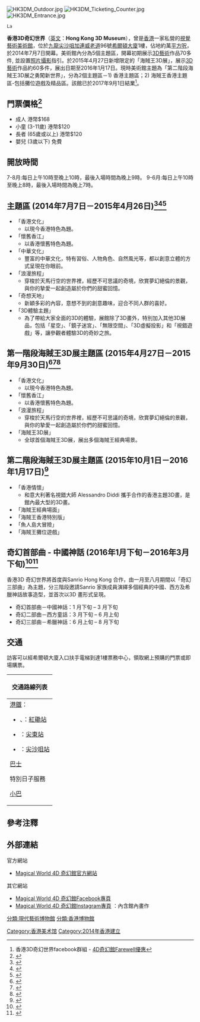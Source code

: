 {{citation style|time=2014-09-29T03:09:46+00:00}}

[[File:HK3DM_Outdoor.jpg|thumb]]
[[File:HK3DM_Ticketing_Counter.jpg|thumb]]
[[File:HK3DM_Entrance.jpg|thumb]]
 La


'''香港3D奇幻世界'''（[[英文|英文]]：'''Hong Kong 3D Museum'''），曾是[[香港|香港]]一家私營的[[視覺藝術|視覺藝術]][[美術館|美術館]]，位於[[九龍|九龍]][[尖沙咀|尖沙咀]][[加連威老道|加連威老道]]96號[[希爾頓大廈|希爾頓大廈]]1樓，佔地約萬[[平方呎|平方呎]]，於2014年7月7日開幕。美術館內分為5個主題區，開幕初期展示[[3D|3D]][[藝術|藝術]]作品70多件, 並設置[[照片|照片]][[攝影|攝影]]指引。於2015年4月27日新增限定的「海賊王3D展」，展示[[3D|3D]][[藝術|藝術]]作品約60多件，展出日期至2016年1月17日。現時美術館主題為「第二階段海賊王3D展之勇闖新世界」，分為2個主題區－1) 香港主題區；2) 海賊王香港主題區-包括攤位遊戲及精品區。該館已於2017年9月1日結業<ref>香港3D奇幻世界facebook群組 - [https://www.facebook.com/magicalworldhk/photos/a.717791211592981.1073741828.710112525694183/1504421312929963 4D奇幻館Farewell優惠]</ref>。

== 門票價格<ref name="香港3D奇幻世界 門票資料">{{cite web  |url= http://www.magicalworld.com.hk/ticketing/  |title= 香港3D奇幻世界 門票資料  |publisher= 香港3D奇幻世界  |deadurl= yes  |archiveurl= https://web.archive.org/web/20160830154438/http://www.magicalworld.com.hk/ticketing/  |archivedate= 2016年8月30日  |df=   }}</ref>==
*成人 	港幣$168
*小童 (3-11歲) 	港幣$120
*長者 (65歲或以上) 	港幣$120
*嬰兒 (3歲以下) 	免費

== 開放時間 ==
7-8月:每日上午10時至晚上10時，最後入場時間為晚上9時。
9-6月:每日上午10時至晚上8時，最後入場時間為晚上7時。

== 主題區 (2014年7月7日－2015年4月26日)<ref name="香港 3D 美術館 體驗報告">{{cite web  |url= http://blog.ulifestyle.com.hk/travel_blogger/shecky/?p=55683  |title= 香港 3D 美術館 體驗報告  |publisher= Blog.ULifestyle.com.hk  |accessdate= 2014-09-15  |archive-date= 2014-07-14  |archive-url= https://web.archive.org/web/20140714154700/http://blog.ulifestyle.com.hk/travel_blogger/shecky/?p=55683  |dead-url= no  }}</ref><ref name="香港3D奇幻世界：令「夢境」照進現實">{{cite web  |url= http://paper.wenweipo.com/2014/06/11/OT1406110009.htm  |title= 香港3D奇幻世界：令「夢境」照進現實  |publisher= 文匯報  |accessdate= 2014-09-29  |archive-date= 2014-08-19  |archive-url= https://web.archive.org/web/20140819171644/http://paper.wenweipo.com/2014/06/11/OT1406110009.htm  |dead-url= no  }}</ref><ref name="隔牆有耳：3D奇幻世界玩轉古今香港">{{cite web  |url= http://hk.apple.nextmedia.com/news/art/20140606/18747318  |title= 隔牆有耳：3D奇幻世界玩轉古今香港  |publisher= 蘋果日報  |accessdate= 2014-09-22  |archive-date= 2014-09-10  |archive-url= https://web.archive.org/web/20140910073503/http://hk.apple.nextmedia.com/news/art/20140606/18747318  |dead-url= no  }}</ref>==
*「香港文化」
**以現今香港特色為題。
*「懷舊香江」
**以香港懷舊特色為題。
*「中華文化」
**豐富的中華文化，特有習俗、人物角色、自然風光等，都以創意立體的方式呈現在你眼前。
*「浪漫旅程」
**穿梭於天馬行空的世界裡，經歷不可思議的奇境，欣賞夢幻絕倫的景觀，與你的摯愛一起創造屬於你們的甜蜜回憶。
*「奇想天地」
**新穎多彩的內容，意想不到的創意趣味，迎合不同人群的喜好。
*「3D體驗主題」
**為了帶給大家全面的3D的體驗，展館除了3D畫外，特別加入其他3D展品，包括「星空」、「鏡子迷宮」、「無限空間」、「3D虛擬投影」和「視錯遊戲」等，讓參觀者體驗3D的奇妙之旅。

== 第一階段海賊王3D展主題區 (2015年4月27日－2015年9月30日)<ref name="同海賊王並肩冒險 《ONE PIECE》3D畫展">{{cite web  |url= http://www.nmplus.hk/lifestyle/%E8%9E%8D%E5%85%A5%E6%B5%B7%E8%B3%8A%E7%8E%8B%E5%86%92%E9%9A%AA%E4%B8%96%E7%95%8C-onepiece3d%E7%95%AB%E5%B1%95  |title= 同海賊王並肩冒險 《ONE PIECE》3D畫展  |publisher= 新Monday  |accessdate= 2015-12-11  |archive-date= 2015-12-22  |archive-url= https://web.archive.org/web/20151222211421/http://www.nmplus.hk/lifestyle/%e8%9e%8d%e5%85%a5%e6%b5%b7%e8%b3%8a%e7%8e%8b%e5%86%92%e9%9a%aa%e4%b8%96%e7%95%8c-onepiece3d%e7%95%ab%e5%b1%95/  |dead-url= no  }}</ref><ref name="「點解 D 相穿晒崩嘅？（編按：你唔識影）」依莉詩帶你遊《One Piece 海賊王》 3D展">{{cite web  |url= http://unwire.hk/2015/05/01/one-piece-3d/hottopic  |title= 「點解 D 相穿晒崩嘅？（編按：你唔識影）」依莉詩帶你遊《One Piece 海賊王》 3D展  |publisher= [[Unwire.hk|Unwire.hk]]  |accessdate= 2015-12-11  |archive-date= 2015-12-08  |archive-url= https://web.archive.org/web/20151208202023/http://unwire.hk/2015/05/01/one-piece-3d/hottopic/  |dead-url= no  }}</ref><ref name="全球首個海賊王 3D 展香港開 Show！">{{cite web  |url= http://pcm.my-magazine.me/main/News/11346-%E5%85%A8%E7%90%83%E9%A6%96%E5%80%8B%E6%B5%B7%E8%B3%8A%E7%8E%8B+3D+%E5%B1%95%E9%A6%99%E6%B8%AF%E9%96%8B+Show%EF%BC%81  |title= 全球首個海賊王 3D 展香港開 Show！  |publisher= PCM  }}{{dead link|date=2018年5月 |bot=InternetArchiveBot |fix-attempted=yes }}</ref>==
*「香港文化」
**以現今香港特色為題。
*「懷舊香江」
**以香港懷舊特色為題。
*「浪漫旅程」
**穿梭於天馬行空的世界裡，經歷不可思議的奇境，欣賞夢幻絕倫的景觀，與你的摯愛一起創造屬於你們的甜蜜回憶。
*「海賊王3D展」
**全球首個海賊王3D展，展出多個海賊王經典場景。

== 第二階段海賊王3D展主題區 (2015年10月1日－2016年1月17日)<ref name="率先！跛了也要爬去影的8幅ONE PIECE 3D畫（第2彈）">{{cite web  |url= http://www.nmplus.hk/lifestyle/8%E5%B9%85one-piece  |title= 率先！跛了也要爬去影的8幅ONE PIECE 3D畫（第2彈）  |publisher= 新Monday  |accessdate= 2015-12-04  |archive-date= 2015-12-08  |archive-url= https://web.archive.org/web/20151208175347/http://www.nmplus.hk/lifestyle/8%E5%B9%85one-piece/  |dead-url= no  }}</ref>==
*「香港情懷」
**和意大利著名視錯大師 Alessandro Diddi 攜手合作的香港主題3D畫，是館內最大型的3D畫。
*「海賊王經典場面」
*「海賊王香港特別版」
*「魚人島大冒險」
*「海賊王攤位遊戲」

== 奇幻首部曲 - 中國神話 (2016年1月下旬－2016年3月下旬)<ref name="Kitty扮孫悟空! Sanrio家族3D展1月有得影">{{cite web  |url= http://hk.ulifestyle.com.hk/activity/detail.html?id=ABJGD1owBw5ZEANr&utm_source=uhk&utm_campaign=uhk-home&utm_medium=image&utm_content=activity6  |title= Kitty扮孫悟空! Sanrio家族3D展1月有得影  |publisher= U Lifestyle  |accessdate= 2015-12-10  |archive-date= 2015-12-11  |archive-url= https://web.archive.org/web/20151211061712/http://hk.ulifestyle.com.hk/activity/detail.html?id=ABJGD1owBw5ZEANr&utm_source=uhk&utm_campaign=uhk-home&utm_medium=image&utm_content=activity6  |dead-url= no  }}</ref><ref name="Sanrio家族3D展1月有得影,Kitty扮孫悟空!">{{cite web  |url= http://www.kongsolo.com/index.php/post/view_js_post/post_id/622696  |title= Sanrio家族3D展1月有得影,Kitty扮孫悟空!  |publisher= Hong Kong Solo  |accessdate= 2015-12-10  |archive-date= 2015-12-11  |archive-url= https://web.archive.org/web/20151211073858/http://www.kongsolo.com/index.php/post/view_js_post/post_id/622696  |dead-url= no  }}</ref>==
香港3D 奇幻世界將首度與Sanrio Hong Kong 合作，由一月至八月期間以「奇幻三部曲」為主題，分三階段邀請Sanrio 家族成員演繹多個經典的中國、西方及希臘神話故事造型，並首次以3D 畫形式呈現。

*奇幻首部曲－中國神話：1 月下旬 – 3 月下旬
*奇幻二部曲－西方童話：3 月下旬 – 6 月上旬
*奇幻三部曲－希臘神話：6 月上旬 – 8 月下旬

==交通==
訪客可以經希爾頓大廈入口扶手電梯到達1樓票務中心，領取網上預購的門票或即場購票。
{| class="mw-collapsible mw-collapsed wikitable" style="background:white; margin: 0 auto; width: auto;"
! 交通路線列表
|-
|
;[[港鐵|港鐵]]：
*{{港鐵路線標誌|EAL}}、{{港鐵路線標誌|TML}}：[[紅磡站|紅磡站]] 
*{{港鐵路線標誌|TML}}：[[尖東站|尖東站]]
*{{港鐵路線標誌|TWL}}：[[尖沙咀站|尖沙咀站]]

;[[香港巴士|巴士]]
{{九龍新界巴士簡單列表|5|5C|5P|5X|8|8A|8P|13X|14X|26|28|35A|35X|41A|87D|98D|98P|208|213X|215P|215X|219X|224X|260X|281B|281X}}
{{過海隧道巴士簡單列表|101|101X|102|102P|103|103P|104|106|106A|106P|107|107P|108|109|110|111|111P|112|113|115|115P|116|117|118|118P|170|171|171A|171P|182|182X|301|88R|H1}}
{{過海隧道巴士簡單列表|N118|N121|N122|N170|N171|N182|N368}}
{{大嶼山巴士簡單列表|N11}}
;特別日子服務
{{過海隧道巴士簡單列表|101R|102R|104R|105R|111R|112S|116S|117R|118R|171R|N112|N116|R307|R680|R930|R948|R962|R969}}

;[[香港小巴|小巴]]
{{九龍專線小巴簡單列表|8|8P|8S}}
|}

== 參考注釋 ==
{{reflist}}

==外部連結==
;官方網站
* [http://www.magicalworld.com.hk/ Magical World 4D 奇幻館官方網站] {{Wayback|url=http://www.magicalworld.com.hk/ |date=20160827235731 }} {{zh-hk}}

;其它網站
* [http://www.facebook.com/magicalworldhk Magical World 4D 奇幻館Facebook專頁]
* [http://www.instagram.com/magicalworldhk/ Magical World 4D 奇幻館Instagram專頁] {{Wayback|url=http://www.instagram.com/magicalworldhk/ |date=20161019061341 }}：內含館內畫作


{{香港博物館}}

[[分類:現代藝術博物館|分類:現代藝術博物館]]
[[分類:香港博物館|分類:香港博物館]]
[[Category:香港美术馆|Category:香港美术馆]]
[[Category:2014年香港建立|Category:2014年香港建立]]
